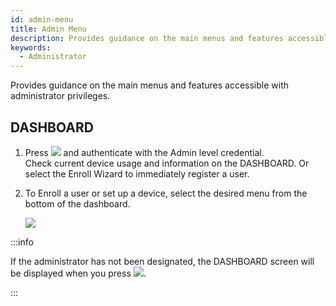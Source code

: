 ```yaml
---
id: admin-menu
title: Admin Menu
description: Provides guidance on the main menus and features accessible with administrator privileges.
keywords:
  - Administrator
---
```


Provides guidance on the main menus and features accessible with administrator privileges.

## DASHBOARD

1. Press <Image src='/img/common/ico-menu.svg' ico alone /> and authenticate with the Admin level credential.<br/>Check current device usage and information on the <Cmd>DASHBOARD</Cmd>. Or select the <Cmd>Enroll Wizard</Cmd> to immediately register a user.

2. To Enroll a user or set up a device, select the desired menu from the bottom of the dashboard.

   <Image src='/img/device/device-menu.png' />

:::info

If the administrator has not been designated, the <Cmd>DASHBOARD</Cmd> screen will be displayed when you press <Image src='/img/common/ico-menu.svg' ico alone />.

:::
